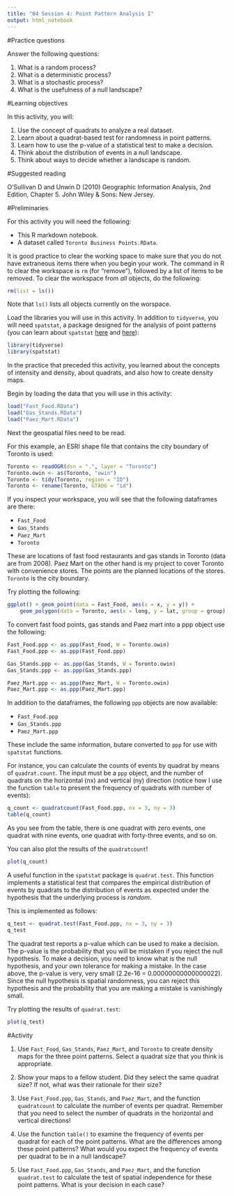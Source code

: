 ```yaml
---
title: "04 Session 4: Point Pattern Analysis I"
output: html_notebook
---
```


#Practice questions

Answer the following questions:

1. What is a random process?
2. What is a deterministic process?
3. What is a stochastic process?
4. What is the usefulness of a null landscape?

#Learning objectives

In this activity, you will:

1. Use the concept of quadrats to analyze a real dataset.
2. Learn about a quadrat-based test for randomness in point patterns.
3. Learn how to use the p-value of a statistical test to make a decision.
4. Think about the distribution of events in a null landscape.
5. Think about ways to decide whether a landscape is random.

#Suggested reading

O'Sullivan D and Unwin D (2010) Geographic Information Analysis, 2nd Edition, Chapter 5. John Wiley & Sons: New Jersey.

#Preliminaries

For this activity you will need the following:

* This R markdown notebook.
* A dataset called `Toronto Business Points.RData`.

It is good practice to clear the working space to make sure that you do not have extraneous items there when you begin your work. The command in R to clear the workspace is `rm` (for "remove"), followed by a list of items to be removed. To clear the workspace from _all_ objects, do the following:
```r
rm(list = ls())
```

Note that `ls()` lists all objects currently on the worspace.

Load the libraries you will use in this activity. In addition to `tidyverse`, you will need `spatstat`, a package designed for the analysis of point patterns (you can learn about `spatstat` [here](https://cran.r-project.org/web/packages/spatstat/vignettes/getstart.pdf) and [here](http://spatstat.org/resources/spatstatJSSpaper.pdf)):
```r
library(tidyverse)
library(spatstat)
```

In the practice that preceded this activity, you learned about the concepts of intensity and density, about quadrats, and also how to create density maps. 

Begin by loading the data that you will use in this activity:
```r
load("Fast_Food.RData")
load("Gas_Stands.RData")
load("Paez_Mart.RData")
```

Next the geospatial files need to be read. 

For this example, an ESRI shape file that contains the city boundary of Toronto is used:
```r
Toronto <- readOGR(dsn = ".", layer = "Toronto")
Toronto.owin <- as(Toronto, "owin")
Toronto <- tidy(Toronto, region = "ID")
Toronto <- rename(Toronto, GTA06 = "id")
```

If you inspect your workspace, you will see that the following dataframes are there:

* `Fast_Food`
* `Gas_Stands`
* `Paez_Mart`
* `Toronto`

These are locations of fast food restaurants and gas stands in Toronto (data are from 2008). Paez Mart on the other hand is my project to cover Toronto with convenience stores. The points are the planned locations of the stores. `Toronto` is the city boundary.

Try plotting the following:
```r
ggplot() + geom_point(data = Fast_Food, aes(x = x, y = y)) +
    geom_polygon(data = Toronto, aes(x = long, y = lat, group = group), color = "black", fill = NA, alpha = 1, size = .3)
```

To convert fast food points, gas stands and Paez mart into a ppp object use the following: 
```r
Fast_Food.ppp <- as.ppp(Fast_Food, W = Toronto.owin)
Fast_Food.ppp <- as.ppp(Fast_Food.ppp)

Gas_Stands.ppp <- as.ppp(Gas_Stands, W = Toronto.owin)
Gas_Stands.ppp <- as.ppp(Gas_Stands.ppp)

Paez_Mart.ppp <- as.ppp(Paez_Mart, W = Toronto.owin)
Paez_Mart.ppp <- as.ppp(Paez_Mart.ppp)
```

In addition to the dataframes, the following `ppp` objects are now available:

* `Fast_Food.ppp`
* `Gas_Stands.ppp`
* `Paez_Mart.ppp`


These include the same information, butare converted to `ppp` for use with `spatstat` functions.

For instance, you can calculate the counts of events by quadrat by means of `quadrat.count`. The input must be a `ppp` object, and the number of quadrats on the horizontal (nx) and vertical (ny) direction (notice how I use the function `table` to present the frequency of quadrats with number of events):
```r
q_count <- quadratcount(Fast_Food.ppp, nx = 3, ny = 3)
table(q_count)
```

As you see from the table, there is one quadrat with zero events, one quadrat with nine events, one quadrat with forty-three events, and so on.

You can also plot the results of the `quadratcount`!
```r
plot(q_count)
```


A useful function in the `spatstat` package is `quadrat.test`. This function implements a statistical test that compares the empirical distribution of events by quadrats to the distribution of events as expected under the hypothesis that the underlying process is _random_.

This is implemented as follows:
```r
q_test <- quadrat.test(Fast_Food.ppp, nx = 3, ny = 3)
q_test
```

The quadrat test reports a p-value which can be used to make a decision. The p-value is the probability that you will be mistaken if you reject the null hypothesis. To make a decision, you need to know what is the null hypothesis, and your own tolerance for making a mistake. In the case above, the p-value is very, very small (2.2e-16 = 0.00000000000000022). Since the null hypothesis is spatial randomness, you can reject this hypothesis and the probability that you are making a mistake is vanishingly small.

Try plotting the results of `quadrat.test`:
```r
plot(q_test)
```

#Activity

1. Use `Fast_Food`, `Gas_Stands`, `Paez_Mart`, and `Toronto` to create density maps for the three point patterns. Select a quadrat size that you think is appropriate. 

2. Show your maps to a fellow student. Did they select the same quadrat size? If not, what was their rationale for their size?

3. Use `Fast_Food.ppp`, `Gas_Stands`, and `Paez_Mart`, and the function `quadratcount` to calculate the number of events per quadrat. Remember that you need to select the number of quadrats in the horizontal and vertical directions!

4. Use the function `table()` to examine the frequency of events per quadrat for each of the point patterns. What are the differences among these point patterns? What would you expect the frequency of events per quadrat to be in a null landscape?

5. Use `Fast_Food.ppp`, `Gas_Stands`, and `Paez_Mart`, and the function `quadrat.test` to calculate the test of spatial independence for these point patterns. What is your decision in each case?